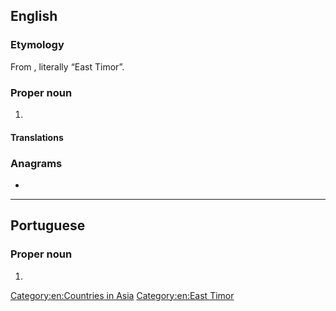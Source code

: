{{also|Timor Leste}}
==English==
{{wikipedia}}

===Etymology===
From {{uder|en|pt|Timor-Leste}}, literally “East Timor”.

===Proper noun===
{{en-proper noun}}

# {{senseid|en|Q574}}{{synonym of|en|East Timor}}

====Translations====
{{trans-see|id=Q574|East Timor}}

===Anagrams===
* {{anagrams|en|a=eeilmorstt|tremolites}}

[[Category:en:Countries in Asia]]
[[Category:en:East Timor]]

----

==Portuguese==

===Proper noun===
{{pt-proper noun|m}}

# {{alternative spelling of|pt|Timor Leste}}